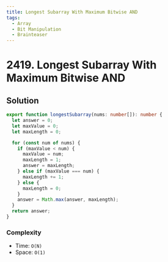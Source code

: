 ```yaml
---
title: Longest Subarray With Maximum Bitwise AND
tags:
  - Array
  - Bit Manipulation
  - Brainteaser
---
```


# 2419. Longest Subarray With Maximum Bitwise AND

<Badges>
  <LevelBadge level="medium" />
  <TopicBadge name="Array" slug="array" />
  <TopicBadge name="Bit Manipulation" slug="bit-manipulation" />
  <TopicBadge name="Brainteaser" slug="brainteaser" />
</Badges>

## Solution

```typescript filename="solution.ts" copy
export function longestSubarray(nums: number[]): number {
  let answer = 0;
  let maxValue = 0;
  let maxLength = 0;

  for (const num of nums) {
    if (maxValue < num) {
      maxValue = num;
      maxLength = 1;
      answer = maxLength;
    } else if (maxValue === num) {
      maxLength += 1;
    } else {
      maxLength = 0;
    }
    answer = Math.max(answer, maxLength);
  }
  return answer;
}
```

### Complexity

- Time: `O(N)`
- Space: `O(1)`

<ProblemLink
  codingSite="leetcode"
  href="https://leetcode.com/problems/longest-subarray-with-maximum-bitwise-and"
  title="Longest Subarray With Maximum Bitwise AND"
/>

